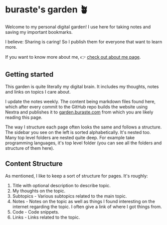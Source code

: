 # buraste's garden 🪴

Welcome to my personal digital garden! I use here for taking notes and saving my important bookmarks.

I believe: Sharing is caring! So I publish them for everyone that want to learn more.

If you want to know more about me, 👉 [check out about me page](https://buraste.com/about-me/).

## Getting started

This garden is quite literally my digital brain. It includes my thoughts, notes and links on topics I care about.

I update the notes weekly. The content being markdown files found here, which after every commit to the GitHub repo builds the website using Nextra and publishes it to [garden.buraste.com](https://garden.buraste.com) from which you are likely reading this page.

The way I structure each page often looks the same and follows a structure. The sidebar you see on the left is sorted alphabetically. It's nested too. Many top level folders are nested quite deep. For example take programming languages, it's top level folder (you can see all the folders and structure of them here).

## Content Structure

As mentioned, I like to keep a sort of structure for pages. It's roughly:

1. Title with optional description to describe topic.
2. My thoughts on the topic.
3. Subtopics - Various subtopics related to the main topic.
4. Notes - Notes on the topic as well as things I found interesting on the internet regarding the topic. I often give a link of where I got things from.
5. Code - Code snippets.
6. Links - Links related to the topic.
